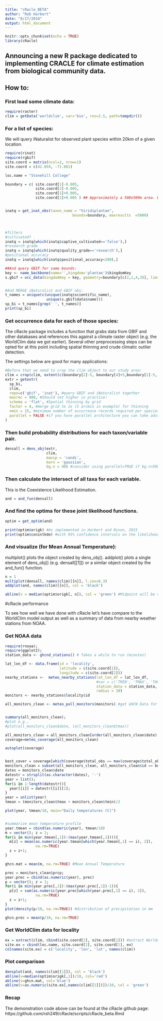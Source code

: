 ```yaml
---
title: "cRacle_BETA"
author: "Rob Harbert"
date: "8/17/2018"
output: html_document
---
```


```r
knitr::opts_chunk$set(echo = TRUE)
library(cRacle)
```

## Announcing a new R package dedicated to implementing CRACLE for climate estimation from biological community data.

## How to:

### First load some climate data:

```r
require(raster)
clim = getData('worldclim', var='bio', res=2.5, path=tempdir())
```

### For a list of species:

We will query iNaturalist for observed plant species within 20km of a given location. 

```r
require(rinat)
require(rgbif)
site.coord = matrix(ncol=2, nrow=1)
site.coord = c(42.059, -71.081)

loc.name = "Stonehill College"

boundary = c( site.coord[1]-0.005, 
              site.coord[2]-0.005, 
              site.coord[1]+0.005, 
              site.coord[2]+0.005 ) ## Approximately a 500x500m area. Distorted at higher latitudes


inatq = get_inat_obs(taxon_name = "Viridiplantae", 
                               bounds=boundary, maxresults  =5000)



#filters
#cultivated?
inatq = inatq[which(inatq$captive_cultivated=='false'),]
#research grade
inatq = inatq[which(inatq$quality_grade=='research'),]
#positional accuracy
inatq = inatq[which(inatq$positional_accuracy<200),]

##And query GBIF for same bounds:
key <- name_backbone(name='',kingdom='plantae')$kingdomKey
s.gbif = occ_data(kingdomKey = key, geometry=boundary[c(2,1,4,3)], limit=2000)


#And MERGE iNaturalist and GBIF obs:
t_names = unique(c(unique(inatq$scientific_name), 
                   unique(s.gbif$data$name)))
sp_bi = t_names[grep(' ', t_names)]
print(sp_bi)

```

### Get occurrence data for each of those species: 

The cRacle package includes a function that grabs data from GBIF and other databases and references this against a climate raster object (e.g. the WorldClim data we got earlier). Several other preprocessing steps can be opted for at this point including spatial thinning and crude climatic outlier detection.

The settings below are good for many applications:


```r
#Before that we need to crop the clim object to our study area:
clim = crop(clim, extent(c(boundary[2]-5, boundary[4]+5,boundary[1]-5, boundary[3]+5)))
extr = getextr(
  sp_bi,
  clim,
  repo=c('gbif', 'inat'), #query GBIF and iNaturalist together
  maxrec = 900, #Should set higher in practice! 
  schema = 'flat', #Spatial thinning by grid
  factor = 4, #merge grid to 2x (5 arcmin in example) for thinning
  nmin = 15, #minimum number of occurrence records required per species
  parallel = FALSE #if you have parallel architecture you can take advantage here
)
```

### Then build probability distributions for each taxon/variable pair.

```r
densall = dens_obj(extr,
                   clim,
                   manip = 'condi',
                   kern = 'gaussian',
                   bg.n = 40) #consider using parallel=TRUE if bg.n>500
```

### Then calculate the intersect of all taxa for each variable. 

This is the Coexistence Likelihood Estimation.

```r
and = and_fun(densall)

```

### And find the optima for these joint likelihood functions.
```r
optim = get_optim(and)

print(optim$origk) #As implemented in Harbert and Nixon, 2015
print(optim$conintkde) #with 95% confidence intervals on the likelihood distribution.
```

### And visualize (for Mean Annual Temperature):

multiplot() plots the object created by dens_obj(). addplot() plots a single element of dens_obj() (e.g. densall[[1]]) or a similar object created by the and_fun() function.

```r
n = 1
multiplot(densall, names(clim)[[n]], l.cex=0.3)
addplot(and, names(clim)[[n]], col = 'black')

abline(v = median(optim$origk[, n]), col = 'green') #Midpoint will be very close to the optimum. Original method of Harbert and Nixon, 2015 returned a top 1% range to introduce some slop

```

#cRacle performance

To see how well we have done with cRacle let's have compare to the WorldClim model output as well as a summary of data from nearby weather stations from NOAA.

### Get NOAA data

```r
require(rnoaa);
require(ggplot2);
station_data <- ghcnd_stations() # Takes a while to run (minutes)

lat_lon_df <- data.frame(id = 'locality',
                         latitude = c(site.coord[1]),
                         longitude = c(site.coord[2]))
nearby_stations <-  meteo_nearby_stations(lat_lon_df = lat_lon_df, 
                                          #var = c('TMIN', 'TMAX', 'TAVG', 'PRCP'),
                                          station_data = station_data, 
                                          radius = 10)
monitors <- nearby_stations$locality$id

all_monitors_clean <- meteo_pull_monitors(monitors) #get GHCN Data for each nearby station.


summary(all_monitors_clean);
#plot e.g.,
#plot(all_monitors_clean$date, (all_monitors_clean$tmax))

all_monitors_clean = all_monitors_clean[order(all_monitors_clean$date),]
coverage=meteo_coverage(all_monitors_clean)

autoplot(coverage)


best_cover = coverage[which(coverage$total_obs == max(coverage$total_obs)),]$id;
monitors_clean = subset(all_monitors_clean, all_monitors_clean$id == best_cover)
dates = monitors_clean$date
datestr = strsplit(as.character(dates), '-')
year = list();
for(i in 1:length(datestr)){
  year[[i]] = datestr[[i]][1];
}
year = unlist(year)
tmean = (monitors_clean$tmax + monitors_clean$tmin)/2

plot(year, tmean/10, main="Daily temperatures (C)")


#summarize mean temperature profile
year.tmean = cbind(as.numeric(year), tmean/10)
m = vector(); z = 1;
for(i in min(year.tmean[,1]):(max(year.tmean[,1]))){
  m[z] = mean(as.numeric(year.tmean[which(year.tmean[,1] == i), 2]), 
              na.rm=TRUE)
  z = z+1;
}

ghcn.mat = mean(m, na.rm=TRUE) #Mean Annual Temperature

prec = monitors_clean$prcp;
year.prec = cbind(as.numeric(year), prec)
p = vector(); z = 1;
for(i in min(year.prec[,1]):(max(year.prec[,1])-1)){
  p[z] = sum(as.numeric(year.prec[which(year.prec[,1] == i), 2]), 
              na.rm=TRUE)
  z = z+1;
}
plot(density(p/10, na.rm=TRUE)) #distribution of precipitation in mm

ghcn.prec = mean(p/10, na.rm=TRUE)


```

### Get WorldClim data for locality

```r
ex = extract(clim, cbind(site.coord[2], site.coord[1])) #extract Worldclim for site
site.ex = cbind(loc.name, site.coord[2], site.coord[1], ex)
colnames(site.ex) = c('locality', 'lon', 'lat', names(clim))
```


### Plot comparison

```r
densplot(and, names(clim[[1]]), col = 'black')
abline(v=median(optim$origk[,1])/10, col='red')
abline(v=ghcn.mat, col='blue')
abline(v=as.numeric(site.ex[,names(clim[[1]])])/10, col = 'green')


```


### Recap

The demonstration code above can be found at the cRacle github page: https://github.com/rsh249/cRacle/scripts/cRacle_beta.Rmd



